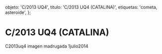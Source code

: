 
  objeto: 'C/2013 UQ4',
  titulo: 'C/2013 UQ4 (CATALINA)',
  etiquetas: 'cometa, asteroide',
};

# C/2013 UQ4 (CATALINA)

<Imagen
  src="registro/c2013-uq4_20121200_3_c2013uq4_es.jpg"
  fecha="20121200"
/>

<Imagen
  src="registro/c2013-uq4_20121200_2_c2013uq4_sig.jpg"
  fecha="20121200"
/>

<Imagen
  src="registro/c2013-uq4_20140701_1_c2013uq4_20140701_i88z.jpg"
  fecha="20140701"
/>

C2013uq4 imagen madrugada 1julio2014
